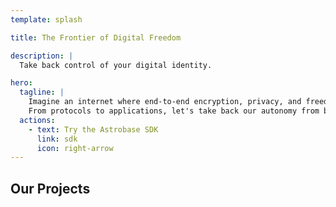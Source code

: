 ```yaml
---
template: splash

title: The Frontier of Digital Freedom

description: |
  Take back control of your digital identity.

hero:
  tagline: |
    Imagine an internet where end-to-end encryption, privacy, and freedom are the default.
    From protocols to applications, let's take back our autonomy from big tech.
  actions:
    - text: Try the Astrobase SDK
      link: sdk
      icon: right-arrow
---
```



<div
  class="absolute top-0 left-0 -z-10 w-full bg-cover bg-center"
  style={`background-image: url(${bgImage.src}); height: 650px`}
>
  <div class="h-full opacity-75" style="background: var(--sl-color-bg)"></div>
</div>

## Our Projects

<CardGrid>
  <LinkCard
    href="luna"
    title="Luna Suite"
    description="The privacy-respecting suite of applications that leaves you with ultimate control of your data."
  />
  <LinkCard
    href="sdk"
    title="Astrobase SDK"
    description="An extensible protocol suite for building multi-user apps with native privacy, security, and self-autonomy."
  />
</CardGrid>
